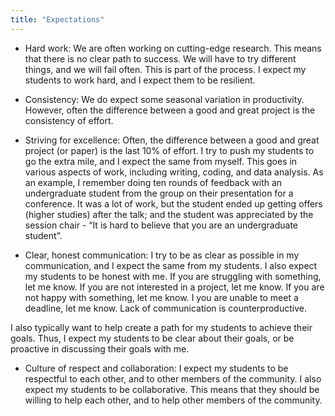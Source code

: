 ```yaml
---
title: "Expectations"
---
```


- Hard work: We are often working on cutting-edge research. This means that there is no clear path to success. We will have to try different things, and we will fail often. This is part of the process. I expect my students to work hard, and I expect them to be resilient.

- Consistency: We do expect some seasonal variation in productivity. However, often the difference between a good and great project is the consistency of effort. 

- Striving for excellence: Often, the difference between a good and great project (or paper) is the last 10% of effort. I try to push my students to go the extra mile, and I expect the same from myself. This goes in various aspects of work, including writing, coding, and data analysis. As an example, I remember doing ten rounds of feedback with an undergraduate student from the group on their presentation for a conference. It was a lot of work, but the student ended up getting offers (higher studies) after the talk; and the student was appreciated by the session chair - "It is hard to believe that you are an undergraduate student".

- Clear, honest communication: I try to be as clear as possible in my communication, and I expect the same from my students. I also expect my students to be honest with me. If you are struggling with something, let me know. If you are not interested in a project, let me know. If you are not happy with something, let me know. I you are unable to meet a deadline, let me know. Lack of communication is counterproductive.

I also typically want to help create a path for my students to achieve their goals. Thus, I expect my students to be clear about their goals, or be proactive in discussing their goals with me. 

- Culture of respect and collaboration: I expect my students to be respectful to each other, and to other members of the community. I also expect my students to be collaborative. This means that they should be willing to help each other, and to help other members of the community.





